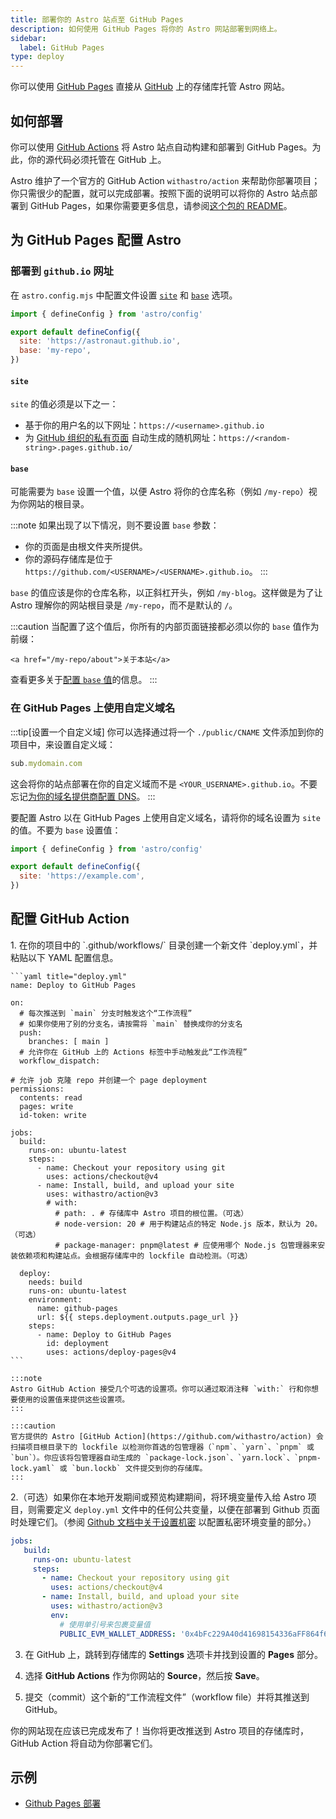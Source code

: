 ```yaml
---
title: 部署你的 Astro 站点至 GitHub Pages
description: 如何使用 GitHub Pages 将你的 Astro 网站部署到网络上。
sidebar:
  label: GitHub Pages
type: deploy
---
```


你可以使用 [GitHub Pages](https://pages.github.com/) 直接从 [GitHub](https://github.com/) 上的存储库托管 Astro 网站。

## 如何部署

你可以使用 [GitHub Actions](https://github.com/features/actions) 将 Astro 站点自动构建和部署到 GitHub Pages。为此，你的源代码必须托管在 GitHub 上。

Astro 维护了一个官方的 GitHub Action `withastro/action` 来帮助你部署项目；你只需很少的配置，就可以完成部署。按照下面的说明可以将你的 Astro 站点部署到 GitHub Pages，如果你需要更多信息，请参阅[这个包的 README](https://github.com/withastro/action)。

## 为 GitHub Pages 配置 Astro

### 部署到 `github.io` 网址

在 `astro.config.mjs` 中配置文件设置 [`site`](/zh-cn/reference/configuration-reference/#site) 和 [`base`](/zh-cn/reference/configuration-reference/#base) 选项。

```js title="astro.config.mjs" ins={4-5}
import { defineConfig } from 'astro/config'

export default defineConfig({
  site: 'https://astronaut.github.io',
  base: 'my-repo',
})
```

#### `site`

`site` 的值必须是以下之一：

- 基于你的用户名的以下网址：`https://<username>.github.io`
- 为 [GitHub 组织的私有页面](https://docs.github.com/en/enterprise-cloud@latest/pages/getting-started-with-github-pages/changing-the-visibility-of-your-github-pages-site) 自动生成的随机网址：`https://<random-string>.pages.github.io/`
    
#### `base`

可能需要为 `base` 设置一个值，以便 Astro 将你的仓库名称（例如 `/my-repo`）视为你网站的根目录。

:::note
  如果出现了以下情况，则不要设置 `base` 参数：

- 你的页面是由根文件夹所提供。
- 你的源码存储库是位于 `https://github.com/<USERNAME>/<USERNAME>.github.io`。
:::

`base` 的值应该是你的仓库名称，以正斜杠开头，例如 `/my-blog`。这样做是为了让 Astro 理解你的网站根目录是 `/my-repo`，而不是默认的 `/`。

:::caution
    当配置了这个值后，你所有的内部页面链接都必须以你的 `base` 值作为前缀：

```astro "/my-repo"
<a href="/my-repo/about">关于本站</a>
```

查看更多关于[配置 `base` 值](/zh-cn/reference/configuration-reference/#base)的信息。
:::

### 在 GitHub Pages 上使用自定义域名

:::tip[设置一个自定义域]
你可以选择通过将一个 `./public/CNAME` 文件添加到你的项目中，来设置自定义域：

```js title="public/CNAME"
sub.mydomain.com
```

这会将你的站点部署在你的自定义域而不是 `<YOUR_USERNAME>.github.io`。不要忘记[为你的域名提供商配置 DNS](https://docs.github.com/cn/pages/configuring-a-custom-domain-for-your-github-pages-site/managing-a-custom-domain-for-your-github-pages-site#configuring-a-subdomain)。
:::

要配置 Astro 以在 GitHub Pages 上使用自定义域名，请将你的域名设置为 `site` 的值。不要为 `base` 设置值：

```js title="astro.config.mjs" ins={4}
import { defineConfig } from 'astro/config'

export default defineConfig({
  site: 'https://example.com',
})
```

## 配置 GitHub Action

<Steps>
1. 在你的项目中的 `.github/workflows/` 目录创建一个新文件 `deploy.yml`，并粘贴以下 YAML 配置信息。

    ```yaml title="deploy.yml"
    name: Deploy to GitHub Pages

    on:
      # 每次推送到 `main` 分支时触发这个“工作流程”
      # 如果你使用了别的分支名，请按需将 `main` 替换成你的分支名
      push:
        branches: [ main ]
      # 允许你在 GitHub 上的 Actions 标签中手动触发此“工作流程”
      workflow_dispatch:
      
    # 允许 job 克隆 repo 并创建一个 page deployment
    permissions:
      contents: read
      pages: write
      id-token: write

    jobs:
      build:
        runs-on: ubuntu-latest
        steps:
          - name: Checkout your repository using git
            uses: actions/checkout@v4
          - name: Install, build, and upload your site
            uses: withastro/action@v3
            # with:
              # path: . # 存储库中 Astro 项目的根位置。（可选）
              # node-version: 20 # 用于构建站点的特定 Node.js 版本，默认为 20。（可选）
              # package-manager: pnpm@latest # 应使用哪个 Node.js 包管理器来安装依赖项和构建站点。会根据存储库中的 lockfile 自动检测。（可选）

      deploy:
        needs: build
        runs-on: ubuntu-latest
        environment:
          name: github-pages
          url: ${{ steps.deployment.outputs.page_url }}
        steps:
          - name: Deploy to GitHub Pages
            id: deployment
            uses: actions/deploy-pages@v4
    ```
    
    :::note
    Astro GitHub Action 接受几个可选的设置项。你可以通过取消注释 `with:` 行和你想要使用的设置值来提供这些设置项。
    :::

    :::caution
    官方提供的 Astro [GitHub Action](https://github.com/withastro/action) 会扫描项目根目录下的 lockfile 以检测你首选的包管理器（`npm`、`yarn`、`pnpm` 或 `bun`）。你应该将包管理器自动生成的 `package-lock.json`、`yarn.lock`、`pnpm-lock.yaml` 或 `bun.lockb` 文件提交到你的存储库。
    :::

2.（可选）如果你在本地开发期间或预览构建期间，将环境变量传入给 Astro 项目，则需要定义 `deploy.yml` 文件中的任何公共变量，以便在部署到 Github 页面时处理它们。（参阅 [Github 文档中关于设置机密](https://docs.github.com/zh/actions/writing-workflows/choosing-what-your-workflow-does/store-information-in-variables#creating-configuration-variables-for-a-repository) 以配置私密环境变量的部分。）

   ```yaml title="deploy.yml"
   jobs:
      build:
        runs-on: ubuntu-latest
        steps:
          - name: Checkout your repository using git
            uses: actions/checkout@v4
          - name: Install, build, and upload your site
            uses: withastro/action@v3
            env:
              # 使用单引号来包裹变量值
              PUBLIC_EVM_WALLET_ADDRESS: '0x4bFc229A40d41698154336aFF864f61083E76659'
   ```

3. 在 GitHub 上，跳转到存储库的 **Settings** 选项卡并找到设置的 **Pages** 部分。

4. 选择 **GitHub Actions** 作为你网站的 **Source**，然后按 **Save**。

5. 提交（commit）这个新的“工作流程文件”（workflow file）并将其推送到 GitHub。
</Steps>

你的网站现在应该已完成发布了！当你将更改推送到 Astro 项目的存储库时，GitHub Action 将自动为你部署它们。

## 示例

- [Github Pages 部署](https://github.com/hkbertoson/github-pages)
